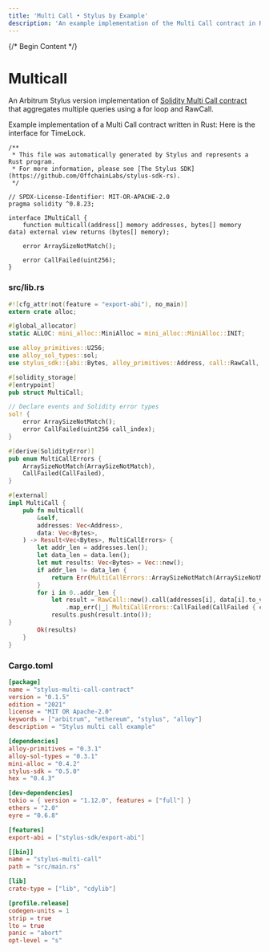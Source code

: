 ```yaml
---
title: 'Multi Call • Stylus by Example'
description: 'An example implementation of the Multi Call contract in Rust using Arbitrum Stylus.'
---
```


{/* Begin Content */}

# Multicall

An Arbitrum Stylus version implementation of [Solidity Multi Call contract](https://solidity-by-example.org/app/multi-call/) that aggregates multiple queries using a for loop and RawCall.

Example implementation of a Multi Call contract written in Rust:
Here is the interface for TimeLock.

```solidity
/**
 * This file was automatically generated by Stylus and represents a Rust program.
 * For more information, please see [The Stylus SDK](https://github.com/OffchainLabs/stylus-sdk-rs).
 */

// SPDX-License-Identifier: MIT-OR-APACHE-2.0
pragma solidity ^0.8.23;

interface IMultiCall {
    function multicall(address[] memory addresses, bytes[] memory data) external view returns (bytes[] memory);

    error ArraySizeNotMatch();

    error CallFailed(uint256);
}
```

### src/lib.rs


<NotForProductionBannerPartial />

```rust
#![cfg_attr(not(feature = "export-abi"), no_main)]
extern crate alloc;

#[global_allocator]
static ALLOC: mini_alloc::MiniAlloc = mini_alloc::MiniAlloc::INIT;

use alloy_primitives::U256;
use alloy_sol_types::sol;
use stylus_sdk::{abi::Bytes, alloy_primitives::Address, call::RawCall, prelude::*};

#[solidity_storage]
#[entrypoint]
pub struct MultiCall;

// Declare events and Solidity error types
sol! {
    error ArraySizeNotMatch();
    error CallFailed(uint256 call_index);
}

#[derive(SolidityError)]
pub enum MultiCallErrors {
    ArraySizeNotMatch(ArraySizeNotMatch),
    CallFailed(CallFailed),
}

#[external]
impl MultiCall {
    pub fn multicall(
        &self,
        addresses: Vec<Address>,
        data: Vec<Bytes>,
    ) -> Result<Vec<Bytes>, MultiCallErrors> {
        let addr_len = addresses.len();
        let data_len = data.len();
        let mut results: Vec<Bytes> = Vec::new();
        if addr_len != data_len {
            return Err(MultiCallErrors::ArraySizeNotMatch(ArraySizeNotMatch {}));
        }
        for i in 0..addr_len {
            let result = RawCall::new().call(addresses[i], data[i].to_vec().as_slice())
                .map_err(|_| MultiCallErrors::CallFailed(CallFailed { call_index: U256::from(i) }))?;
            results.push(result.into());
}
        Ok(results)
    }
}

```

### Cargo.toml

```toml
[package]
name = "stylus-multi-call-contract"
version = "0.1.5"
edition = "2021"
license = "MIT OR Apache-2.0"
keywords = ["arbitrum", "ethereum", "stylus", "alloy"]
description = "Stylus multi call example"

[dependencies]
alloy-primitives = "0.3.1"
alloy-sol-types = "0.3.1"
mini-alloc = "0.4.2"
stylus-sdk = "0.5.0"
hex = "0.4.3"

[dev-dependencies]
tokio = { version = "1.12.0", features = ["full"] }
ethers = "2.0"
eyre = "0.6.8"

[features]
export-abi = ["stylus-sdk/export-abi"]

[[bin]]
name = "stylus-multi-call"
path = "src/main.rs"

[lib]
crate-type = ["lib", "cdylib"]

[profile.release]
codegen-units = 1
strip = true
lto = true
panic = "abort"
opt-level = "s"
```
